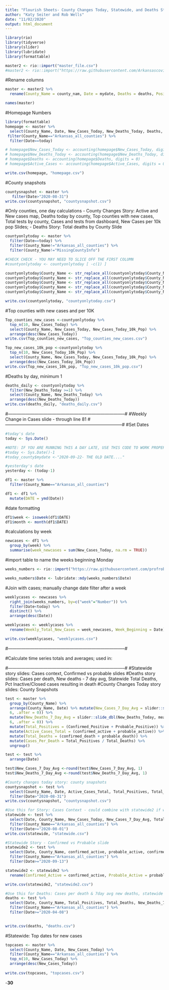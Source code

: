 ```yaml
---
title: "Flourish Sheets- County Changes Today, Statewide, and Deaths Stories"
author: "Katy Seiter and Rob Wells"
date: "11/02/2020"
output: html_document
---
```


```r
library(rio)
library(tidyverse)
library(slider)
library(lubridate)
library(formattable)
```

```r
master2 <- rio::import("master_file.csv")
#master2 <- rio::import("https://raw.githubusercontent.com/Arkansascovid/Main/master/master_file.csv")

```

#Rename columns
```r
master <- master2 %>%
  rename(County_Name = county_nam, Date = mydate, Deaths = deaths, Positive = positive, Negative = negative, Recoveries = recoveries, Total_Tests = total_tests, Active_Cases = active_cases, Confirmed_Positive = confirmed_pos, Probable_Positive =probable_pos, Confirmed_Negative = confirmed_neg, Probable_Negative = probable_neg, Confirmed_Recoveries = confirmed_recov, Probable_Recoveries = probable_recov, PCR_Positive_Test = pcr_pos_test, PCR_Negative_Tests = pcr_neg_test, Total_Positive_Test = total_pos_test, Total_Negative_Test = total_neg_test)

names(master)
```

#Homepage Numbers
```r
library(formattable)
homepage <- master %>% 
  select(County_Name, Date, New_Cases_Today, New_Deaths_Today, Deaths, Active_Cases) %>% 
 filter(County_Name=="Arkansas_all_counties") %>% 
  filter(Date==today)

# homepage$New_Cases_Today <- accounting(homepage$New_Cases_Today, digits = 0)
# homepage$New_Deaths_Today <- accounting(homepage$New_Deaths_Today, digits = 0)
# homepage$Deaths <- accounting(homepage$Deaths, digits = 0)
# homepage$Active_Cases <- accounting(homepage$Active_Cases, digits = 0)

write.csv(homepage, "homepage.csv")
```

#County snapshots
```r
countysnapshot <- master %>% 
   filter(Date>"2020-08-31")
write.csv(countysnapshot, "countysnapshot.csv")
```

#Only counties, one day calculations - County Changes Story: Active and New cases map, Deaths today by county, Top counties with new cases, Total tests by county, Cases and tests from dashboard, New Cases per 10k pop Slides; - Deaths Story: Total deaths by County Slide
```r
countyonlytoday <- master %>% 
  filter(Date==today) %>% 
  filter(County_Name!="Arkansas_all_counties") %>% 
  filter(County_Name!="MissingCountyInfo")

#CHECK CHECK - YOU MAY NEED TO SLICE OFF THE FIRST COLUMN
#countyonlytoday <- countyonlytoday [ -c(1) ]

countyonlytoday$County_Name <- str_replace_all(countyonlytoday$County_Name, pattern=fixed('Arkansas_county'), replacement=fixed('Arkansas') )
countyonlytoday$County_Name <- str_replace_all(countyonlytoday$County_Name, pattern=fixed('LittleRiver'), replacement=fixed('Little River') )
countyonlytoday$County_Name <- str_replace_all(countyonlytoday$County_Name, pattern=fixed('HotSpring'), replacement=fixed('Hot Spring') )
countyonlytoday$County_Name <- str_replace_all(countyonlytoday$County_Name, pattern=fixed('VanBuren'), replacement=fixed('Van Buren') )
countyonlytoday$County_Name <- str_replace_all(countyonlytoday$County_Name, pattern=fixed('St.Francis'), replacement=fixed('St. Francis') )

write.csv(countyonlytoday, "countyonlytoday.csv")
```


#Top counties with new cases and per 10K
```r
Top_counties_new_cases <-countyonlytoday %>% 
  top_n(10, New_Cases_Today) %>% 
  select(County_Name, New_Cases_Today, New_Cases_Today_10k_Pop) %>% 
  arrange(desc(New_Cases_Today))
write.csv(Top_counties_new_cases, "Top_counties_new_cases.csv")

Top_new_cases_10k_pop <-countyonlytoday %>% 
  top_n(10, New_Cases_Today_10k_Pop) %>% 
  select(County_Name, New_Cases_Today, New_Cases_Today_10k_Pop) %>% 
  arrange(desc(New_Cases_Today_10k_Pop))
write.csv(Top_new_cases_10k_pop, "Top_new_cases_10k_pop.csv")

```

#Deaths by day, minimum 1
```r
deaths_daily <- countyonlytoday %>% 
  filter(New_Deaths_Today >=1) %>% 
  select(County_Name, New_Deaths_Today) %>% 
  arrange(desc(New_Deaths_Today))
write.csv(deaths_daily, "deaths_daily.csv")
```

#--------------------------------------------------------------------------------#
#Weekly Change in Cases slide - through line 81
#--------------------------------------------------------------------------------#
#Set Dates
```r
#today's date
today <- Sys.Date()

#NOTE: IF YOU ARE RUNNING THIS A DAY LATE, USE THIS CODE TO WORK PROPERLY
#today <- Sys.Date()-1
#today_county$mydate <-"2020-09-22- THE OLD DATE...."

#yesterday's date
yesterday <- (today-1)

```

```r
df1 <- master %>% 
  filter(County_Name=="Arkansas_all_counties")

df1 <- df1 %>%
  mutate(DATE = ymd(Date))
```

#date formatting
```r
df1$week <- isoweek(df1$DATE)
df1$month <- month(df1$DATE)
```

#calculations by week
```r
newcases <- df1 %>%
  group_by(week) %>%
  summarise(week_newcases = sum(New_Cases_Today, na.rm = TRUE))
```

#import table to name the weeks beginning Monday
```r
weeks_numbers <- rio::import("https://raw.githubusercontent.com/profrobwells/CovidFall2020/master/weeks_numbers.csv")

weeks_numbers$Date <- lubridate::mdy(weeks_numbers$Date)
```

#Join with cases; manually change date filter after a week
```r
weeklycases <- newcases %>% 
  right_join(weeks_numbers, by=c("week"="Number")) %>% 
  filter(Date<today) %>% 
  distinct() %>% 
  arrange(desc(Date))

weeklycases <- weeklycases %>%
  rename(Weekly_Total_New_Cases = week_newcases, Week_Beginning = Date)

write.csv(weeklycases, "weeklycases.csv")
```

#--------------------------------------------------------------------------------#

#Calculate time series totals and averages; used in:

#--------------------------------------------------------------------------------#
#Statewide story slides: Cases context, Confirmed vs probable slides
#Deaths story slides: Cases per death, New deaths - 7 day avg, Statewide Total Deaths, Pct Inactive/Closed cases resulting in death
#County Changes Today story slides: County Snapshots
```r
test <- master %>% 
  group_by(County_Name) %>%
  arrange(County_Name, Date) %>% mutate(New_Cases_7_Day_Avg = slider::slide_dbl(New_Cases_Today, mean, .before =
  6, .after = 0)) %>% 
  mutate(New_Deaths_7_Day_Avg = slider::slide_dbl(New_Deaths_Today, mean, .before =
  6, .after = 0)) %>% 
  mutate(Total_Positives = (Confirmed_Positive + Probable_Positive)) %>% 
  mutate(Active_Cases_Total = (confirmed_active + probable_active)) %>% 
  mutate(Total_Deaths = (confirmed_death + probable_death)) %>% 
  mutate(Cases_Per_Death = Total_Positives / Total_Deaths) %>% 
  ungroup()

test <- test %>% 
  arrange(Date)

test$New_Cases_7_Day_Avg <-round(test$New_Cases_7_Day_Avg, 1)
test$New_Deaths_7_Day_Avg <-round(test$New_Deaths_7_Day_Avg, 1)

#County changes today story: county snapshots 
countysnapshot <- test %>%
  select(County_Name, Date, Active_Cases_Total, Total_Positives, Total_Deaths, Pct_Positive_Cumulative, New_Cases_Today, Active_Cases_10k_Pop) %>% 
  filter(Date>"2020-08-31")
write.csv(countysnapshot, "countysnapshot.csv")

#Use this for Story: Cases Context - could combine with statewide2 if we don't go all the way back to Aug. 1
statewide <- test %>% 
  select(Date, County_Name, New_Cases_Today, New_Cases_7_Day_Avg, Total_Positives, Active_Cases_Total, Total_Deaths, Pct_Deaths_vs_Recoveries) %>% 
  filter(County_Name=="Arkansas_all_counties") %>% 
  filter(Date>="2020-08-01")
write.csv(statewide, "statewide.csv")

#Statewide Story - Confirmed vs Probable slide
statewide2 <- test %>% 
  select(Date, County_Name, confirmed_active, probable_active, confirmed_death, probable_death, Confirmed_Positive, Probable_Positive) %>% 
  filter(County_Name=="Arkansas_all_counties") %>% 
  filter(Date>="2020-09-13")

statewide2 <- statewide2 %>%
  rename(Confirmed_Active = confirmed_active, Probable_Active = probable_active, Confirmed_Death = confirmed_death, Probable_Death = probable_death)

write.csv(statewide2, "statewide2.csv")

#Use this for Deaths: Cases per death & 7day avg new deaths, statewide total deaths
deaths <- test %>% 
  select(Date, County_Name, Total_Positives, Total_Deaths, New_Deaths_7_Day_Avg, New_Deaths_Today, Cases_Per_Death) %>% 
  filter(County_Name=="Arkansas_all_counties") %>% 
  filter(Date>="2020-04-08") 
  

write.csv(deaths, "deaths.csv")
```

#Statewide: Top dates for new cases
```r
topcases <- master %>% 
  select(County_Name, Date, New_Cases_Today) %>% 
  filter(County_Name=="Arkansas_all_counties") %>% 
  top_n(10, New_Cases_Today) %>% 
  arrange(desc(New_Cases_Today))
 
write.csv(topcases, "topcases.csv")
```

-**30**

